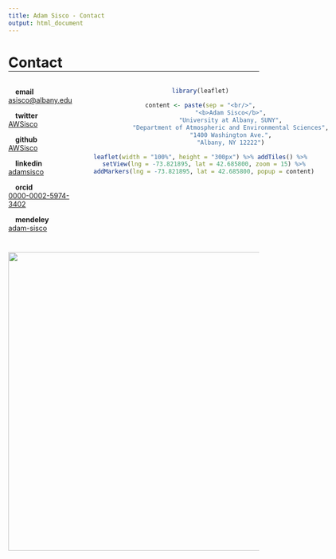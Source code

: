 ```yaml
---
title: Adam Sisco - Contact
output: html_document
---
```


<link rel="stylesheet" href="icon_libraries/fontawesome-free-5.9.0-web/css/all.css"/>
<link rel="stylesheet" href="icon_libraries/academicons-1.8.6/css/academicons.min.css"/>

<style>
  .title {
    display: none;
  }
  
  h1 {
    border-bottom-width: 1px;
    border-bottom-style: solid;
    border-bottom-color: black;
  }
  
  .banner-image {
    background-image: linear-gradient(rgba(0, 0, 0, 0.20), rgba(0, 0, 0, 0.20)), url("images/cropped/cropped_mackenzie_oli_2016312_lrg.jpg");
  }
  
  @media(min-width:768px){
    .contact-container {
      display: flex;
      align-items: stretch;
    }  
  }
  
  .contact-container div {
    /*border: 1px #ccc solid;*/
  }
  
  .contact-links {
    flex: 1;
    padding-bottom: 20px;
  }
  
  .contact-map {
    flex: 3;
    text-align: center;
  }
  
  .html-widget {
    margin-bottom: 0px;
}
</style>

# __Contact__
<div class="contact-container">
  <div class="contact-links">
  <i class="fas fa-envelope fa-lg"></i>&emsp;__email__  
  [asisco@albany.edu](mailto:asisco@albany.edu){target="_blank"}

  <i class="fab fa-twitter fa-lg"></i>&emsp;__twitter__  
  [AWSisco](https://twitter.com/AWSisco){target="_blank"}

  <i class="fab fa-github fa-lg"></i>&emsp;__github__  
  [AWSisco](https://github.com/AWSisco){target="_blank"}

  <i class="fab fa-linkedin-in fa-lg"></i>&emsp;__linkedin__  
  [adamsisco](https://www.linkedin.com/in/adamsisco){target="_blank"}

  <i class="ai ai-orcid ai-lg"></i>&emsp;__orcid__  
  [0000-0002-5974-3402](https://orcid.org/0000-0002-5974-3402){target="_blank"}

  <i class="ai ai-mendeley ai-lg"></i>&emsp;__mendeley__  
  [adam-sisco](https://www.mendeley.com/profiles/adam-sisco/){target="_blank"}
  </div>
  <div class="contact-map">
```r

library(leaflet)

content <- paste(sep = "<br/>",
                 "<b>Adam Sisco</b>",
                 "University at Albany, SUNY",
                 "Department of Atmospheric and Environmental Sciences",
                 "1400 Washington Ave.",
                 "Albany, NY 12222")

leaflet(width = "100%", height = "300px") %>% addTiles() %>%
  setView(lng = -73.821895, lat = 42.685800, zoom = 15) %>%
  addMarkers(lng = -73.821895, lat = 42.685800, popup = content)
```
  </div>
</div>
<center>
  <a href="https://www.albany.edu/atmos/" target="_blank"><img src="images/logos/albany_logo_wide.png" width="600px" vspace="20px"></a>
</center>